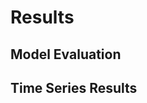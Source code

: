 # Results

## Model Evaluation

<!--- 
(This section should be omitted for Tiers 4-6)  
Conduct within-model retrospective analysis by rerunning each model successively, dropping data one year at a time.
Specifically:

1. Include retrospective analysis extending back 10 years, plot spawning biomass estimates and error bars, plot relative differences, and report Mohn's “rho” statistic (see **Retrospective Working Group report** for formula, *not* Mohn’s 1999 paper).
2. Communicate the uncertainty implied by retrospective variability in biomass estimates.
3. For the time being, *do not* disqualify a model on the grounds of poor retrospective performance alone.
4. *Do* consider retrospective performance as one factor in model selection.

Description of other criteria used to evaluate the model or to choose between alternative models, including the role (if any) of uncertainty.  
Evaluation of the model, if only one model is presented; or evaluation of alternative models and selection of final model, if more than one model is presented.  
List of final parameter estimates, **with confidence bounds** or other statistical measures of uncertainty if possible (if the set of parameters includes quantities listed in the “Time Series Results” section below, the values of these quantities should be presented in the “Time Series Results” section rather than here).

Schedules, if any, defined by final parameter estimates
--->

## Time Series Results

<!---
(This section should be omitted for Tiers 4-6. 
For Tiers 1-3, items in this section pertain to the authors’ recommended model.)

Include a table that has a set of parallel key results) for the previously accepted assessment, compared with new results. At a minimum this table should include spawning biomass and recruitment. 

Definition of biomass measures used (e.g., age range used in the “age+” biomass)

Definition of recruitment measures used (e.g., numbers at age 3)

Table of estimated biomass time series, including age+ biomass and spawning biomass, **with confidence bounds** or other statistical measure of uncertainty if possible. 
The time series included in this table **should end with estimates for the projection year**. Include estimates from previous SAFE for retrospective comparison.

Table of estimated recruitment time series, including average of year classes spawned after 1976, **with confidence bounds** or other statistical measure of uncertainty if possible.  Include estimates from previous SAFE for retrospective comparisons

Table of estimated numbers at age. 

Graph of estimated biomass time series, with confidence bounds if possible

Graph of estimated fishing mortality versus estimated spawning stock biomass (phase-plane plot), including applicable OFL and maximum FABC definitions for the stock. 
Biomass should be scaled relative to $B_{MSY}$ for Tier 1 stocks and %B_{35\%}$ for Tier 3 stocks. 
Fishing mortality should be scaled relative to the arithmetic mean of $F_{MSY}$ for Tier 1 stocks and $F_{35\%}$ for Tier 3 stocks. 
Include 2 years of projected *F* and *B* in the phase-plane plot.
--->


